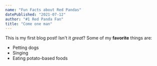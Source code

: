 ```yaml
---
name: "Fun Facts about Red Pandas"
datePublished: "2021-07-12"
author: "#1 Red Panda Fan"
title: "Come one man"
---
```


This is my first blog post! Isn't it *great*?
Some of my **favorite** things are:
* Petting dogs
* Singing
* Eating potato-based foods